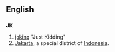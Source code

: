 ==English==

==={{abbreviation}}===
'''JK'''

# [[joking]] "Just Kidding"
#[[Jakarta]], a special district of [[Indonesia]].